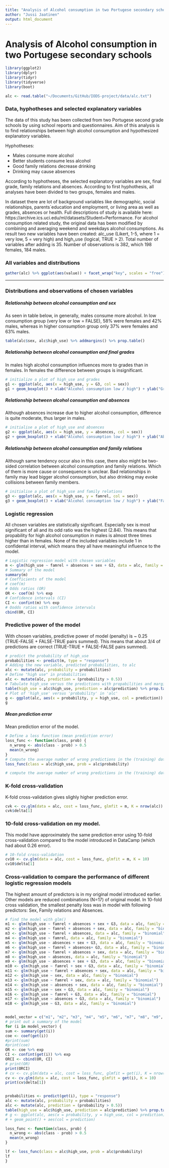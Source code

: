 ```yaml
---
title: "Analysis of Alcohol consumption in two Portugese secondary schools"
author: "Jussi Jaatinen"
output: html_document
---
```


# Analysis of Alcohol consumption in two Portugese secondary schools


```r
library(ggplot2)
library(dplyr)
library(tidyr)
library(tidyverse)
library(boot)

alc <- read.table("~/Documents/GitHub/IODS-project/data/alc.txt")
```
### Data, hyphotheses and selected explanatory variables

The data of this study has been collected from two Portugese second grade schools by using school reports and questionnaires. Aim of this analysis is to find relationships between high alcohol consumption and hypothesized explanatory variables. 

Hyphotheses: 

- Males consume more alcohol  
- Better students consume less alcohol
- Good family relations decrease drinking 
- Drinking may cause absences

According to hyphotheses, the selected explanatory variables are sex, final grade, family relations and absences. According to first hyphothesis, all analyses have been divided to two groups, females and males.

In dataset there are lot of background variables like demographic, social relationships, parents´education and employment, or living area as well as grades, absences or health. Full descriptions of study is available here: https://archive.ics.uci.edu/ml/datasets/Student+Performance. For alcohol consumption related study, the original data has been modified by combining and averaging weekend and weekdays alcohol consumptions. As result two new variables have been created: alc_use (Likert, 1-5, where 1 = very low, 5 = very high) and high_use (logical, TRUE > 2). Total number of variables after adding is 35. Number of observations is 382, which 198 females, 184 males.

### All variables and distributions

```r

gather(alc) %>% ggplot(aes(value)) + facet_wrap("key", scales = "free") + geom_bar()

```
***

### Distributions and observations of chosen variables

##### Relationship between alcohol consumption and sex

As seen in table below, in generally, males consume more alcohol. In low consumption group (very low or low = FALSE), 58% were females and 42% males, whereas in higher consumption group only 37% were females and 63% males.

```r

table(alc$sex, alc$high_use) %>% addmargins() %>% prop.table()

```

##### Relationship between alcohol consumption and final grades

In males high alcohol consumption influences more to grades than in females. In females the difference between groups is insignificant. 

```r
# initialize a plot of high_use and grades
g1 <- ggplot(alc, aes(x = high_use, y = G3, col = sex))
g1 + geom_boxplot() + xlab("Alcohol consumption low / high") + ylab("Grades")
```

##### Relationship between alcohol consumption and absences

Although absences increase due to higher alcohol consumption, difference is quite moderate, thus larger in males.

```r

# initialise a plot of high_use and absences
g2 <- ggplot(alc, aes(x = high_use, y = absences, col = sex))
g2 + geom_boxplot() + xlab("Alcohol consumption low / high") + ylab("Absences") 

```

##### Relationship between alcohol consumption and family relations

Although same tendency occur also in this case, there also might be two-sided correlation between alcohol consumption and family relations. Which of them is more cause or consequence is unclear. Bad relationships in family may lead bigger alcohol consumption, but also drinking may evoke collisions between family members.

```r

# initialise a plot of high_use and family relations
g3 <- ggplot(alc, aes(x = high_use, y = famrel, col = sex))
g3 + geom_boxplot() + xlab("Alcohol consumption low / high") + ylab("Family relations")

```

### Logistic regression 

All chosen variables are statistically significant. Especially sex is most significant of all and its odd ratio was the highest (2.84). This means that propability for high alcohol consumption in males is almost three times higher than in females. None of the included variables include 1 in confidental interval, which means they all have meaningful influence to the model. 

```r
# Logistic regression model with chosen variables
m <- glm(high_use ~ famrel + absences + sex + G3, data = alc, family = "binomial")
# Summary of the model
summary(m)
# Coefficients of the model
# coef(m)
# Odds ratios (OR)
OR <- coef(m) %>% exp
# Confidence intervals (CI)
CI <- confint(m) %>% exp
# Oodds ratios with confidence intervals
cbind(OR, CI)
```

### Predictive power of the model

With chosen variables, predictive power of model (penalty) is ~ 0.25 (TRUE-FALSE + FALSE-TRUE pairs summed). This means that about 3/4 of predictions are correct (TRUE-TRUE + FALSE-FALSE pairs summed).

```r
# predict the probability of high_use
probabilities <- predict(m, type = "response")
# Adding the new variable, predicted probabilities, to alc
alc <- mutate(alc, probability = probabilities)
# Define "high use" in probabilities
alc <- mutate(alc, prediction = (probability > 0.5))
# Tabulate high_use versus the predictions with propabilities and margin
table(high_use = alc$high_use, prediction = alc$prediction) %>% prop.table() %>% addmargins()
# Plot of 'high_use' versus 'probability' in 'alc'
g <- ggplot(alc, aes(x = probability, y = high_use, col = prediction)) + geom_point() + aes(col = prediction)
g 
```

##### Mean prediction error

Mean prediction error of the model.

```r

# Define a loss function (mean prediction error)
loss_func <- function(class, prob) {
  n_wrong <- abs(class - prob) > 0.5
  mean(n_wrong)
}
# Compute the average number of wrong predictions in the (training) data by calling loss function
loss_func(class = alc$high_use, prob = alc$probability)

# compute the average number of wrong predictions in the (training) data
```

### K-fold cross-validation 

K-fold cross-validation gives slighly higher prediction error.

```r

cvk <- cv.glm(data = alc, cost = loss_func, glmfit = m, K = nrow(alc))
cvk$delta[1]

```

### 10-fold cross-validation on my model. 

This model have approximately the same prediction error using 10-fold cross-validation compared to the model introduced in DataCamp (which had about 0.26 error). 

```r

# 10-fold cross-validation 
cv10 <- cv.glm(data = alc, cost = loss_func, glmfit = m, K = 10)
cv10$delta[1]

```
### Cross-validation to compare the performance of different logistic regression models

The highest amount of predictors is in my original model introduced earlier. Other models are reduced combinations (N=17) of original model. In 10-fold cross validation, the smallest penalty loss was in model with following predictors: Sex, Family relations and Absences. 

```r

# find the model with glm()
m1 <- glm(high_use ~ famrel + absences + sex + G3, data = alc, family = "binomial")
m2 <- glm(high_use ~ famrel + absences + sex, data = alc, family = "binomial")
m3 <- glm(high_use ~ famrel + absences, data = alc, family = "binomial")
m4 <- glm(high_use ~ famrel, data = alc, family = "binomial")
m5 <- glm(high_use ~ absences + sex + G3, data = alc, family = "binomial")
m6 <- glm(high_use ~ famrel + absences+ G3, data = alc, family = "binomial")
m7 <- glm(high_use ~ famrel + absences + sex, data = alc, family = "binomial")
m8 <- glm(high_use ~ absences, data = alc, family = "binomial")
m9 <- glm(high_use ~ absences + sex + G3, data = alc, family = "binomial")
m10 <- glm(high_use ~ famrel + sex + G3, data = alc, family = "binomial")
m11 <- glm(high_use ~ famrel + absences + sex, data = alc, family = "binomial")
m12 <- glm(high_use ~ sex, data = alc, family = "binomial")
m13 <- glm(high_use ~ famrel + sex, data = alc, family = "binomial")
m14 <- glm(high_use ~ absences + sex, data = alc, family = "binomial")
m15 <- glm(high_use ~ sex + G3, data = alc, family = "binomial")
m16 <- glm(high_use ~ famrel + G3, data = alc, family = "binomial")
m17 <- glm(high_use ~ absences + G3, data = alc, family = "binomial")
m18 <- glm(high_use ~ G3, data = alc, family = "binomial")


model_vector = c("m1", "m2", "m3", "m4", "m5", "m6", "m7", "m8", "m9", "m10", "m11", "m12", "m13", "m14", "m15", "m16", "m17", "m18")
# print out a summary of the model
for (i in model_vector) {
sum <- summary(get(i))
coe <- coef(get(i))
#print(sum)
#print(coe)
OR <- coe %>% exp
CI <- confint(get(i)) %>% exp
ORCI <- cbind(OR, CI)
# print(OR)
print(ORCI)
# cv <- cv.glm(data = alc, cost = loss_func, glmfit = get(i), K = nrow(alc))
cv <- cv.glm(data = alc, cost = loss_func, glmfit = get(i), K = 10)
print(cv$delta[1])


probabilities <- predict(get(i), type = "response")
alc <- mutate(alc, probability = probabilities)
alc <- mutate(alc, prediction = (probability > 0.5))
table(high_use = alc$high_use, prediction = alc$prediction) %>% prop.table() %>% addmargins()
# g <- ggplot(alc, aes(x = probability, y = high_use, col = prediction)) + geom_point() + aes(col = prediction)
# + geom_point() + aes(col = prediction)

loss_func <- function(class, prob) {
  n_wrong <- abs(class - prob) > 0.5
  mean(n_wrong)
}

lf <- loss_func(class = alc$high_use, prob = alc$probability)
lf
}

```
